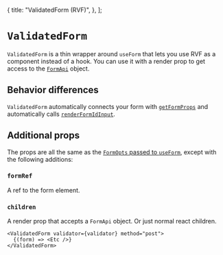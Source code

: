   {
    title: "ValidatedForm (RVF)",
  },
];

# `ValidatedForm`

`ValidatedForm` is a thin wrapper around `useForm` that lets you use RVF as a component instead of a hook.
You can use it with a render prop to get access to the [`FormApi`](/reference/form-api) object.

## Behavior differences

`ValidatedForm` automatically connects your form with [`getFormProps`](/reference/form-api#get-form-props)
and automatically calls [`renderFormIdInput`](/reference/form-api#render-form-id-input).

## Additional props

The props are all the same as the [`FormOpts` passed to `useForm`](/reference/use-form#form-opts),
except with the following additions:

### `formRef`

A ref to the form element.

### `children`

A render prop that accepts a `FormApi` object.
Or just normal react children.

```tsx
<ValidatedForm validator={validator} method="post">
  {(form) => <Etc />}
</ValidatedForm>
```
